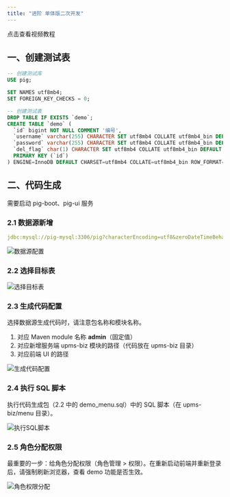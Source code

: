 ```yaml
---
title: "进阶 单体版二次开发"
---
```


<Card title="视频教程" icon="video" href="https://player.bilibili.com/player.html?bvid=BV12t411B7e9&p=3&page=3&autoplay=0">
  点击查看视频教程
</Card>

## 一、创建测试表

```sql
-- 创建测试库
USE pig;

SET NAMES utf8mb4;
SET FOREIGN_KEY_CHECKS = 0;

-- 创建测试表
DROP TABLE IF EXISTS `demo`;
CREATE TABLE `demo` (
  `id` bigint NOT NULL COMMENT '编号',
  `username` varchar(255) CHARACTER SET utf8mb4 COLLATE utf8mb4_bin DEFAULT NULL COMMENT '用户名',
  `password` varchar(255) CHARACTER SET utf8mb4 COLLATE utf8mb4_bin DEFAULT NULL COMMENT '密码',
  `del_flag` char(1) CHARACTER SET utf8mb4 COLLATE utf8mb4_bin DEFAULT '0' COMMENT '删除标记',
  PRIMARY KEY (`id`)
) ENGINE=InnoDB DEFAULT CHARSET=utf8mb4 COLLATE=utf8mb4_bin ROW_FORMAT=DYNAMIC COMMENT='demo 表';
```

## 二、代码生成

<Warning>
需要启动 pig-boot、pig-ui 服务
</Warning>

### 2.1 数据源新增

```yaml
jdbc:mysql://pig-mysql:3306/pig?characterEncoding=utf8&zeroDateTimeBehavior=convertToNull&useSSL=false&useJDBCCompliantTimezoneShift=true&useLegacyDatetimeCode=false&serverTimezone=GMT%2B8&allowMultiQueries=true&allowPublicKeyRetrieval=true
```

![数据源配置](https://minio.pigx.top/oss/202307/1688311202.png)

### 2.2 选择目标表

![选择目标表](/images/1724736747002-9fd05a31-65a8-4185-9f6c-4245d0adec31.png)

### 2.3 生成代码配置

<Warning>
选择数据源生成代码时，请注意包名称和模块名称。
</Warning>

1. 对应 Maven module 名称 **admin**（固定值）
2. 对应新增服务端 upms-biz 模块的路径（代码放在 upms-biz 目录）
3. 对应前端 UI 的路径

![生成代码配置](/images/1724736679009-e218956c-ef8e-40ae-92eb-22643515ce6e.png)

### 2.4 执行 SQL 脚本

<Warning>
执行代码生成包（2.2 中的 demo_menu.sql）中的 SQL 脚本（在 upms-biz/menu 目录）。
</Warning>

![执行SQL脚本](/images/1724736815336-8dce895a-0b62-43e2-9d3c-795c261ee132.png)

### 2.5 角色分配权限

最重要的一步：给角色分配权限（角色管理 > 权限）。在重新启动前端并重新登录后，请强制刷新浏览器，查看 demo 功能是否生效。

![角色权限分配](/images/1704604236898-e653151a-94fb-4194-a63c-cfc7af5a6227.png)


